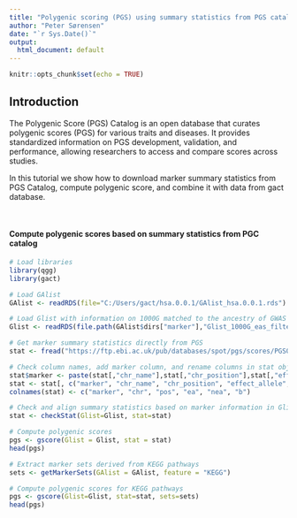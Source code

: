 ```yaml
---
title: "Polygenic scoring (PGS) using summary statistics from PGS catalog and biological pathway information"
author: "Peter Sørensen"
date: "`r Sys.Date()`"
output:
  html_document: default
---
```


```r
knitr::opts_chunk$set(echo = TRUE)
```

## Introduction
The Polygenic Score (PGS) Catalog is an open database that curates polygenic scores (PGS) for various traits and diseases. It provides standardized information on PGS development, validation, and performance, allowing researchers to access and compare scores across studies.

In this tutorial we show how to download marker summary statistics from PGS Catalog, compute polygenic score, and combine it with data from gact database.

<br>

#### Compute polygenic scores based on summary statistics from PGC catalog
```r
# Load libraries
library(qgg)
library(gact)

# Load GAlist
GAlist <- readRDS(file="C:/Users/gact/hsa.0.0.1/GAlist_hsa.0.0.1.rds")

# Load Glist with information on 1000G matched to the ancestry of GWAS data
Glist <- readRDS(file.path(GAlist$dirs["marker"],"Glist_1000G_eas_filtered.rds"))

# Get marker summary statistics directly from PGS
stat <- fread("https://ftp.ebi.ac.uk/pub/databases/spot/pgs/scores/PGS003725/ScoringFiles/PGS003725.txt.gz",data.table=F, skip=14)

# Check column names, add marker column, and rename columns in stat object
stat$marker <- paste(stat[,"chr_name"],stat[,"chr_position"],stat[,"effect_allele"],stat[,"other_allele"],sep="_")
stat <- stat[, c("marker", "chr_name", "chr_position", "effect_allele", "other_allele", "effect_weight")]
colnames(stat) <- c("marker", "chr", "pos", "ea", "nea", "b")

# Check and align summary statistics based on marker information in Glist
stat <- checkStat(Glist=Glist, stat=stat)

# Compute polygenic scores
pgs <- gscore(Glist = Glist, stat = stat)
head(pgs)

# Extract marker sets derived from KEGG pathways
sets <- getMarkerSets(GAlist = GAlist, feature = "KEGG")

# Compute polygenic scores for KEGG pathways
pgs <- gscore(Glist=Glist, stat=stat, sets=sets)
head(pgs)
```
